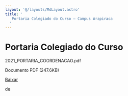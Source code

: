 ```yaml
---
layout: '@/layouts/MdLayout.astro'
title: '
   Portaria Colegiado do Curso — Campus Arapiraca
  '
---
```




Portaria Colegiado do Curso
===========================











 2021\_PORTARIA\_COORDENACAO.pdf
   

 Documento PDF
 (247.6KB)
 

[Baixar](/cpt/documentos/portarias/colegiado-do-curso-de-ciencia-da-computacao/@@download/file/2021_PORTARIA_COORDENACAO.pdf) 



























 de
 

















